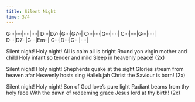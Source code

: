 ```yaml
---
title: Silent Night
time: 3/4
---
```



:::{.song-grid}
G···|····|····|····|
D···|D7··|G···|G7··|
C···|····|G···|····|
C···|····|G···|····|
D···|D7··|G···|Em··|
G···|D···|G···|····|
:::

Silent night! Holy night! 
All is calm all is bright 
Round yon virgin mother and child 
Holy infant so tender and mild 
Sleep in heavenly peace! (2x)

Silent night! Holy night! 
Shepherds quake at the sight
Glories stream from heaven afar 
Heavenly hosts sing Hallelujah
Christ the Saviour is born! (2x)

Silent night! Holy night! 
Son of God love's pure light 
Radiant beams from thy holy face 
With the dawn of redeeming grace
Jesus lord at thy birth! (2x)


